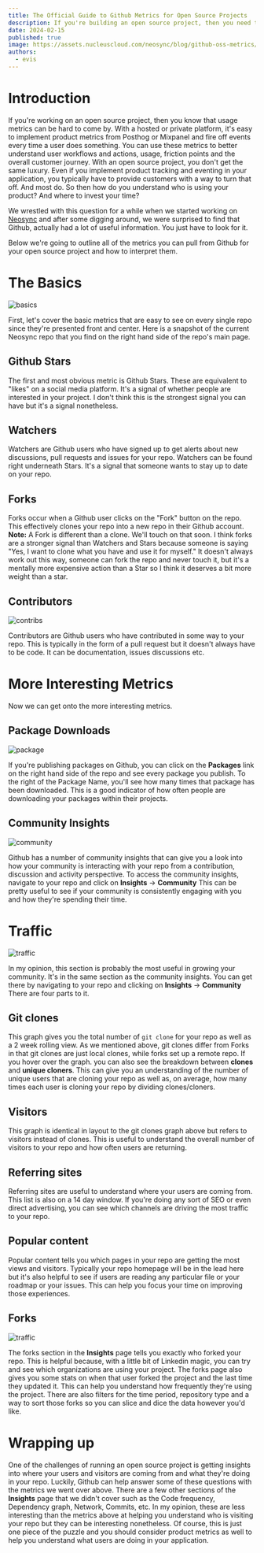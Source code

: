 ```yaml
---
title: The Official Guide to Github Metrics for Open Source Projects
description: If you're building an open source project, then you need to be looking at these Github metrics. From Stars to Community insights, these are a game changer.
date: 2024-02-15
published: true
image: https://assets.nucleuscloud.com/neosync/blog/github-oss-metrics/github-guide-oss.png
authors:
  - evis
---
```


# Introduction

If you're working on an open source project, then you know that usage metrics can be hard to come by. With a hosted or private platform, it's easy to implement product metrics from Posthog or Mixpanel and fire off events every time a user does something. You can use these metrics to better understand user workflows and actions, usage, friction points and the overall customer journey. With an open source project, you don't get the same luxury. Even if you implement product tracking and eventing in your application, you typically have to provide customers with a way to turn that off. And most do. So then how do you understand who is using your product? And where to invest your time?

We wrestled with this question for a while when we started working on [Neosync](https://github.com/nucleuscloud/neosync) and after some digging around, we were surprised to find that Github, actually had a lot of useful information. You just have to look for it.

Below we're going to outline all of the metrics you can pull from Github for your open source project and how to interpret them.

# The Basics

![basics](https://assets.nucleuscloud.com/neosync/blog/github-oss-metrics/repo-basic.png)

First, let's cover the basic metrics that are easy to see on every single repo since they're presented front and center. Here is a snapshot of the current Neosync repo that you find on the right hand side of the repo's main page.

## Github Stars

The first and most obvious metric is Github Stars. These are equivalent to "likes" on a social media platform. It's a signal of whether people are interested in your project. I don't think this is the strongest signal you can have but it's a signal nonetheless.

## Watchers

Watchers are Github users who have signed up to get alerts about new discussions, pull requests and issues for your repo. Watchers can be found right underneath Stars. It's a signal that someone wants to stay up to date on your repo.

## Forks

Forks occur when a Github user clicks on the "Fork" button on the repo. This effectively clones your repo into a new repo in their Github account. **Note:** A Fork is different than a clone. We'll touch on that soon. I think forks are a stronger signal than Watchers and Stars because someone is saying "Yes, I want to clone what you have and use it for myself." It doesn't always work out this way, someone can fork the repo and never touch it, but it's a mentally more expensive action than a Star so I think it deserves a bit more weight than a star.

## Contributors

![contribs](https://assets.nucleuscloud.com/neosync/blog/github-oss-metrics/contribs.png)

Contributors are Github users who have contributed in some way to your repo. This is typically in the form of a pull request but it doesn't always have to be code. It can be documentation, issues discussions etc.

# More Interesting Metrics

Now we can get onto the more interesting metrics.

## Package Downloads

![package](https://assets.nucleuscloud.com/neosync/blog/github-oss-metrics/repo-packages.png)

If you're publishing packages on Github, you can click on the **Packages** link on the right hand side of the repo and see every package you publish. To the right of the Package Name, you'll see how many times that package has been downloaded. This is a good indicator of how often people are downloading your packages within their projects.

## Community Insights

![community](https://assets.nucleuscloud.com/neosync/blog/github-oss-metrics/community.png)

Github has a number of community insights that can give you a look into how your community is interacting with your repo from a contribution, discussion and activity perspective. To access the community insights, navigate to your repo and click on **Insights** -> **Community** This can be pretty useful to see if your community is consistently engaging with you and how they're spending their time.

# Traffic

![traffic](https://assets.nucleuscloud.com/neosync/blog/github-oss-metrics/traffic.png)

In my opinion, this section is probably the most useful in growing your community. It's in the same section as the community insights. You can get there by navigating to your repo and clicking on **Insights** -> **Community** There are four parts to it.

## Git clones

This graph gives you the total number of `git clone` for your repo as well as a 2 week rolling view. As we mentioned above, git clones differ from Forks in that git clones are just local clones, while forks set up a remote repo. If you hover over the graph. you can also see the breakdown between **clones** and **unique cloners**. This can give you an understanding of the number of unique users that are cloning your repo as well as, on average, how many times each user is cloning your repo by dividing clones/cloners.

## Visitors

This graph is identical in layout to the git clones graph above but refers to visitors instead of clones. This is useful to understand the overall number of visitors to your repo and how often users are returning.

## Referring sites

Referring sites are useful to understand where your users are coming from. This list is also on a 14 day window. If you're doing any sort of SEO or even direct advertising, you can see which channels are driving the most traffic to your repo.

## Popular content

Popular content tells you which pages in your repo are getting the most views and visitors. Typically your repo homepage will be in the lead here but it's also helpful to see if users are reading any particular file or your roadmap or your issues. This can help you focus your time on improving those experiences.

## Forks

![traffic](https://assets.nucleuscloud.com/neosync/blog/github-oss-metrics/forks.png)

The forks section in the **Insights** page tells you exactly who forked your repo. This is helpful because, with a little bit of Linkedin magic, you can try and see which organizations are using your project. The forks page also gives you some stats on when that user forked the project and the last time they updated it. This can help you understand how frequently they're using the project. There are also filters for the time period, repository type and a way to sort those forks so you can slice and dice the data however you'd like.

# Wrapping up

One of the challenges of running an open source project is getting insights into where your users and visitors are coming from and what they're doing in your repo. Luckily, Github can help answer some of these questions with the metrics we went over above. There are a few other sections of the **Insights** page that we didn't cover such as the Code frequency, Dependency graph, Network, Commits, etc. In my opinion, these are less interesting than the metrics above at helping you understand who is visiting your repo but they can be interesting nonetheless. Of course, this is just one piece of the puzzle and you should consider product metrics as well to help you understand what users are doing in your application.
